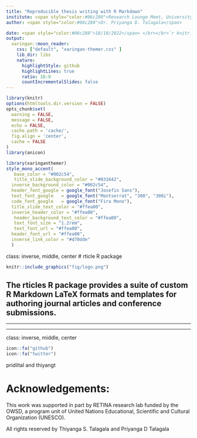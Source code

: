 ```yaml
---
title: "Reproducible thesis writing with R Markdown"
institute: <span style="color:#06c280">Research Lounge Meet, University of Moratuwa</span>
author: <span style="color:#06c280">Dr. Priyanga D. Talagala</span>

date: <span style="color:#06c280">18/10/2022</span> </br></br>`r knitr::include_graphics("fig/logo1.png")` 
output:
  xaringan::moon_reader:
    css: ["default", "xaringan-themer.css" ]
    lib_dir: libs
    nature:
      highlightStyle: github
      highlightLines: true
      ratio: 16:9
      countIncrementalSlides: false
---
```


```r
library(knitr)
options(htmltools.dir.version = FALSE)
opts_chunk$set(
  warning = FALSE,
  message = FALSE,
  echo = FALSE,
  cache.path = 'cache/',
  fig.align = 'center',
  cache = FALSE
)
library(anicon)

```
```r
library(xaringanthemer)
style_mono_accent(
   base_color = "#002c54",
   title_slide_background_color = "#031642",
  inverse_background_color = "#002c54",
  header_font_google = google_font("Josefin Sans"),
  text_font_google   = google_font("Montserrat", "300", "300i"),
  code_font_google   = google_font("Fira Mono"),
  title_slide_text_color = "#ffea00",
  inverse_header_color = "#ffea00",
   header_background_text_color = "#ffea00",
   text_font_size = "1.2rem",
   text_font_url = "#ffea00",
  header_font_url = "#ffea00",
  inverse_link_color = "#d70dde"
  )
```

class: inverse, middle, center
# rticle R package

```r
knitr::include_graphics("fig/logo.png")

```

The rticles R package provides a suite of custom R Markdown LaTeX formats and templates for authoring journal articles and conference submissions. 
---


---

---
class: inverse, middle, center

```r
icon::fa("github")
icon::fa("twitter")

```
pridiltal and thiyangt

# Acknowledgements:

This work was supported in part by RETINA research lab funded by the OWSD, a program unit of United Nations Educational, Scientific and Cultural Organization (UNESCO).


All rights reserved by Thiyanga S. Talagala and Priyanga D Talagala





